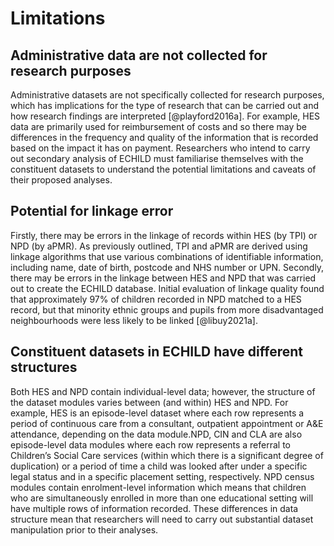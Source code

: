 # Limitations {#sec-sl-limits}

## Administrative data are not collected for research purposes 

Administrative datasets are not specifically collected for research purposes, which has implications for the type of research that can be carried out and how research findings are interpreted [@playford2016a]. For example, HES data are primarily used for reimbursement of costs and so there may be differences in the frequency and quality of the information that is recorded based on the impact it has on payment. Researchers who intend to carry out secondary analysis of ECHILD must familiarise themselves with the constituent datasets to understand the potential limitations and caveats of their proposed analyses.

## Potential for linkage error 

Firstly, there may be errors in the linkage of records within HES (by TPI) or NPD (by aPMR). As previously outlined, TPI and aPMR are derived using linkage algorithms that use various combinations of identifiable information, including name, date of birth, postcode and NHS number or UPN. Secondly, there may be errors in the linkage between HES and NPD that was carried out to create the ECHILD database. Initial evaluation of linkage quality found that approximately 97% of children recorded in NPD matched to a HES record, but that minority ethnic groups and pupils from more disadvantaged neighbourhoods were less likely to be linked [@libuy2021a].

## Constituent datasets in ECHILD have different structures 

Both HES and NPD contain individual-level data; however, the structure of the dataset modules varies between (and within) HES and NPD. For example, HES is an episode-level dataset where each row represents a period of continuous care from a consultant, outpatient appointment or A&E attendance, depending on the data module.NPD, CIN and CLA are also episode-level data modules where each row represents a referral to Children’s Social Care services (within which there is a significant degree of duplication) or a period of time a child was looked after under a specific legal status and in a specific placement setting, respectively. NPD census modules contain enrolment-level information which means that children who are simultaneously enrolled in more than one educational setting will have multiple rows of information recorded. These differences in data structure mean that researchers will need to carry out substantial dataset manipulation prior to their analyses.